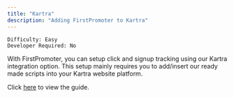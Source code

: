 ```yaml
---
title: "Kartra"
description: "Adding FirstPromoter to Kartra"
---
```


`Difficulty: Easy` <br/>
`Developer Required: No`

With FirstPromoter, you can setup click and signup tracking using our Kartra integration option.
This setup mainly requires you to add/insert our ready made scripts into your Kartra website platform. 


Click [here](https://login.firstpromoter.com?redirect=%2Finstructions%2Fkartra) to view the guide.